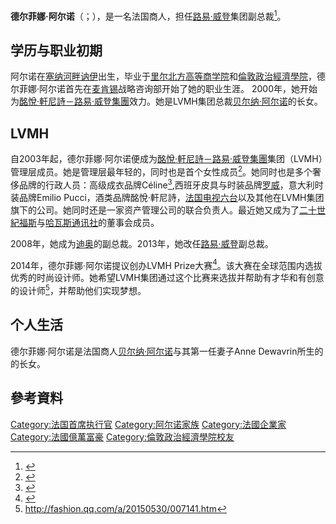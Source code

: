 {{Infobox_Celebrity
| name        = 德尔菲娜·阿尔诺<br> Delphine Arnault
| birth_date  = {{birth date and age|1975|4|4}}
| birth_place = {{FRA}}[[法兰西岛|法兰西岛]][[塞纳河畔讷伊|塞纳河畔讷伊]]
| residence   = {{FRA}}
| 國籍        = {{FRA}}
| 母校        = [[北方高等商学院|北方高等商学院]] [[倫敦政治經濟學院|倫敦政治經濟學院]]
| death_date  = 
| death_place = 
| occupation  = [[路易·威登|路易·威登]]副总裁
| 家人        = [[贝尔纳·阿尔诺|贝尔纳·阿尔诺]]<br>[[安托万·阿尔诺|安托万·阿尔诺]]
}} 

'''德尔菲娜·阿尔诺'''（{{lang-fr|Delphine Arnault}}；{{bd|1975年|4月4日}}），是一名法国商人，担任[[路易·威登|路易·威登]]集团副总裁<ref>{{Cite web |url=http://womany.net/read/article/3086 |title=存档副本 |access-date=2015-09-21 |archive-date=2020-08-11 |archive-url=https://web.archive.org/web/20200811200051/http://womany.net/read/article/3086 |dead-url=no }}</ref>。

== 学历与职业初期 ==
阿尔诺在[[塞纳河畔讷伊|塞纳河畔讷伊]]出生，毕业于[[里尔|里尔]][[北方高等商学院|北方高等商学院]]和[[倫敦政治經濟學院|倫敦政治經濟學院]]，德尔菲娜·阿尔诺首先在[[麦肯锡|麦肯锡]]战略咨询部开始了她的职业生涯。
2000年，她开始为[[酩悅·軒尼詩－路易·威登集團|酩悅·軒尼詩－路易·威登集團]]效力。她是LVMH集团总裁[[贝尔纳·阿尔诺|贝尔纳·阿尔诺]]的长女。

== LVMH ==

自2003年起，德尔菲娜·阿尔诺便成为[[酩悅·軒尼詩－路易·威登集團|酩悅·軒尼詩－路易·威登集團]]集团（LVMH）管理层成员。她是管理层最年轻的，同时也是首个女性成员<ref>{{Cite web |url=http://www.businessoffashion.com/community/people/delphine-arnault |title=存档副本 |access-date=2015-10-06 |archive-date=2021-11-03 |archive-url=https://web.archive.org/web/20211103061445/https://www.businessoffashion.com/community/people/delphine-arnault |dead-url=no }}</ref>。她同时也是多个奢侈品牌的行政人员：高级成衣品牌Céline<ref>{{Cite web |url=http://www.purepeople.com/article/fashion-week-marie-ange-casta-et-kanye-west-fans-de-l-elegance-francaise_a116649/37 |title=存档副本 |access-date=2015-10-06 |archive-date=2016-03-04 |archive-url=https://web.archive.org/web/20160304093051/http://www.purepeople.com/article/fashion-week-marie-ange-casta-et-kanye-west-fans-de-l-elegance-francaise_a116649/37 |dead-url=no }}</ref>,西班牙皮具与时装品牌[[罗威|罗威]]，意大利时装品牌Emilio Pucci，酒类品牌酩悅·軒尼詩，[[法國電視六台|法国电视六台]]以及其他在LVMH集团旗下的公司。她同时还是一家资产管理公司的联合负责人。最近她又成为了[[二十世紀福斯|二十世紀福斯]]与[[哈瓦斯通讯社|哈瓦斯通讯社]]的董事会成员。

2008年，她成为[[克里斯汀·迪奧_(品牌)|迪奥]]的副总裁。2013年，她改任[[路易·威登|路易·威登]]副总裁。

2014年，德尔菲娜·阿尔诺提议创办LVMH Prize大赛<ref>{{Cite web |url=http://www.lvmh.com/group/lvmh-commitments/art-culture/lvmh-prize-for-young-fashion-designers/ |title=存档副本 |access-date=2015-10-06 |archive-date=2016-11-28 |archive-url=https://web.archive.org/web/20161128130956/https://www.lvmh.com/group/lvmh-commitments/art-culture/lvmh-prize-for-young-fashion-designers/ |dead-url=no }}</ref>。该大赛在全球范围内选拔优秀的时尚设计师。她希望LVMH集团通过这个比赛来选拔并帮助有才华和有创意的设计师<ref>http://fashion.qq.com/a/20150530/007141.htm</ref>，并帮助他们实现梦想。

== 个人生活 ==

德尔菲娜·阿尔诺是法国商人[[贝尔纳·阿尔诺|贝尔纳·阿尔诺]]与其第一任妻子Anne Dewavrin所生的的长女。

== 參考資料 ==
<references/>

{{Authority control}}
{{DEFAULTSORT:Arnault, Delphine}}
[[Category:法国首席执行官|Category:法国首席执行官]]
[[Category:阿尔诺家族|Category:阿尔诺家族]]
[[Category:法國企業家|Category:法國企業家]]
[[Category:法國億萬富豪|Category:法國億萬富豪]]
[[Category:倫敦政治經濟學院校友|Category:倫敦政治經濟學院校友]]